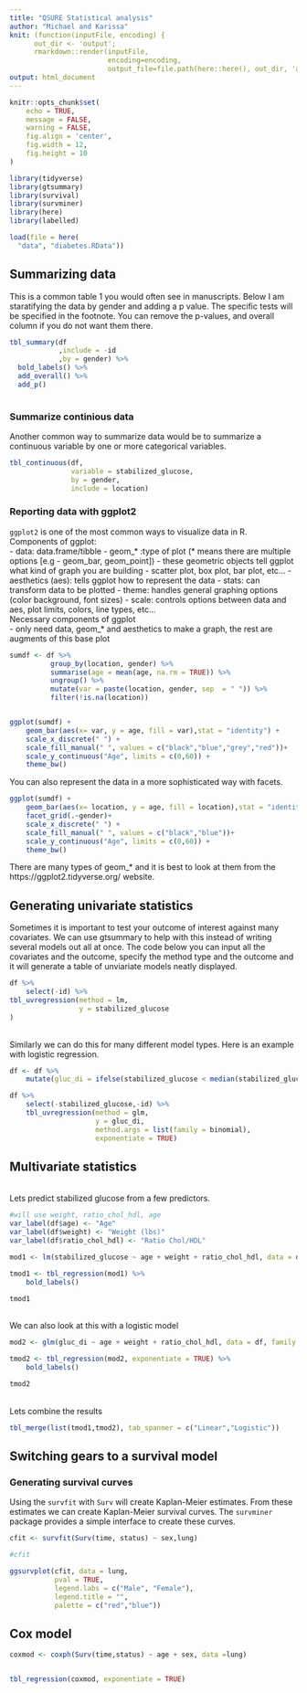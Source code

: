 ```yaml
---
title: "QSURE Statistical analysis"
author: "Michael and Karissa"
knit: (function(inputFile, encoding) { 
      out_dir <- 'output';
      rmarkdown::render(inputFile,
                        encoding=encoding, 
                        output_file=file.path(here::here(), out_dir, 'analysis.html')) })
output: html_document
---
```


```r

knitr::opts_chunk$set(
	echo = TRUE,
	message = FALSE,
	warning = FALSE,
	fig.align = 'center',
	fig.width = 12,
	fig.height = 10
)

library(tidyverse)
library(gtsummary)
library(survival)
library(survminer)
library(here)
library(labelled)

load(file = here(
  "data", "diabetes.RData"))


```


## Summarizing data 

This is a common table 1 you would often see in manuscripts. Below I am staratifying the data by gender and adding a p value. The specific tests will be specified in the footnote. You can remove the p-values, and overall column if you do not want them there. 

```r

tbl_summary(df
            ,include = -id
            ,by = gender) %>% 
  bold_labels() %>% 
  add_overall() %>% 
  add_p()
      

```

### Summarize continious data

Another common way to summarize data would be to summarize a continuous variable by one or more categorical variables. 

```r
tbl_continuous(df,
               variable = stabilized_glucose,
               by = gender,
               include = location)


```


### Reporting data with ggplot2

`ggplot2` is one of the most common ways to visualize data in R. 
<br>
Components of ggplot:
<br>
- data: data.frame/tibble 
- geom_* :type of plot (* means there are multiple options [e.g - geom_bar, geom_point])
  - these geometric objects tell ggplot what kind of graph you are building 
  - scatter plot, box plot, bar plot, etc...
- aesthetics (aes): tells ggplot how to represent the data
- stats: can transform data to be plotted 
- theme: handles general graphing options (color background, font sizes)
- scale: controls options between data and aes, plot limits, colors, line types, etc...
<br>
Necessary components of ggplot
<br>
- only need data, geom_* and aesthetics to make a graph, the rest are augments of this base plot 

```r

sumdf <- df %>% 
          group_by(location, gender) %>% 
          summarise(age = mean(age, na.rm = TRUE)) %>% 
          ungroup() %>% 
          mutate(var = paste(location, gender, sep  = " ")) %>% 
          filter(!is.na(location))


ggplot(sumdf) +
    geom_bar(aes(x= var, y = age, fill = var),stat = "identity") +
    scale_x_discrete(" ") +
    scale_fill_manual(" ", values = c("black","blue","grey","red"))+
    scale_y_continuous("Age", limits = c(0,60)) +
    theme_bw()

```

You can also represent the data in a more sophisticated way with facets. 


```r

ggplot(sumdf) +
    geom_bar(aes(x= location, y = age, fill = location),stat = "identity") +
    facet_grid(.~gender)+
    scale_x_discrete(" ") +
    scale_fill_manual(" ", values = c("black","blue"))+
    scale_y_continuous("Age", limits = c(0,60)) +
    theme_bw()

```


There are many types of geom_* and it is best to look at them from the https://ggplot2.tidyverse.org/ website. 



## Generating univariate statistics 

Sometimes it is important to test your outcome of interest against many covariates. We can use gtsummary to help with this instead of writing several models out all at once. The code below you can input all the covariates and the outcome, specify the method type and the outcome and it will generate a table of unviariate models neatly displayed. 

```r

df %>% 
    select(-id) %>% 
tbl_uvregression(method = lm,
                 y = stabilized_glucose
)


```
<br>
Similarly we can do this for many different model types. Here is an example with logistic regression.
<br>
```r

df <- df %>% 
    mutate(gluc_di = ifelse(stabilized_glucose < median(stabilized_glucose, na.rm = TRUE),0,1))

df %>% 
    select(-stabilized_glucose,-id) %>% 
    tbl_uvregression(method = glm,
                     y = gluc_di,
                     method.args = list(family = binomial),
                     exponentiate = TRUE)

```


## Multivariate statistics 
<br>
Lets predict stabilized glucose from a few predictors. 
<br>
```r
#will use weight, ratio_chol_hdl, age
var_label(df$age) <- "Age"
var_label(df$weight) <- "Weight (lbs)"
var_label(df$ratio_chol_hdl) <- "Ratio Chol/HDL"

mod1 <- lm(stabilized_glucose ~ age + weight + ratio_chol_hdl, data = df)

tmod1 <- tbl_regression(mod1) %>% 
    bold_labels()

tmod1
```
<br>
We can also look at this with a logistic model
<br>
```r

mod2 <- glm(gluc_di ~ age + weight + ratio_chol_hdl, data = df, family = binomial)

tmod2 <- tbl_regression(mod2, exponentiate = TRUE) %>% 
    bold_labels()

tmod2
```
<br>
Lets combine the results

```r


tbl_merge(list(tmod1,tmod2), tab_spanner = c("Linear","Logistic"))

```



## Switching gears to a survival model

### Generating survival curves

Using the `survfit` with `Surv` will create Kaplan-Meier estimates. From these estimates we can create Kaplan-Meier survival curves. The `survminer` package provides a simple interface to create these curves. 

```r

cfit <- survfit(Surv(time, status) ~ sex,lung)

#cfit

ggsurvplot(cfit, data = lung,
           pval = TRUE,
           legend.labs = c("Male", "Female"),
           legend.title = "",
           palette = c("red","blue"))

```

## Cox model



```r

coxmod <- coxph(Surv(time,status) ~ age + sex, data =lung)


tbl_regression(coxmod, exponentiate = TRUE)


```